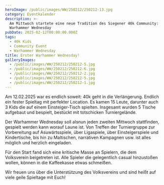 ```yaml
---
heroImage: /public/images/WW/250212/250212-13.jpg
category: Eventkalender
description: >-
  Am Mittwoch startete eine neue Tradition des Siegener 40k Community: der
  Warhammer Wednesday
pubDate: 2025-02-12T00:00:00.000Z
tags:
  - 40k Kids
  - Community Event
  - Warhammer Wednesday
title: Erster Warhammer Wednesday!
galleryImages:
  - /public/images/WW/250212/250212-5.jpg
  - /public/images/WW/250212/250212-6.jpg
  - /public/images/WW/250212/250212-2.jpg
  - /public/images/WW/250212/250212-5.jpg
  - /public/images/WW/250212/250212-1.jpg
---
```


Am 12.02.2025 war es endlich soweit: 40k geht in die Verlängerung. Endlich ein fester Spieltag mit perfekter Location. Es kamen 15 Leute, darunter auch 3 Kids die auf einem Einsteiger-Tisch spielten. Insgesamt wurden 5 Tische aufgebaut und bespielt, bestückt mit totschicken Turniergelände.

Der Warhammer Wednesday soll alsnun jeden zweiten Mittwoch stattfinden, gespielt werden kann worauf Laune ist. Von Treffen der Turniergruppe zur Vorbereitung auf Asuwärtsspiele, über Ligaspiele, über Einsteigerspiele und Kindertische, bis hin zu Maltischen, narrativen Kampagnen usw. ist alles möglich und herzlich eingeladen.

Für den Start fand sich eine kritische Masse an Spielern, die dem Volksverein beigetreten ist. Alle Spieler die gelegentlich casual hinzustoßen wollen, können in die Kaffeekasse etwas schmeißen.

Wir freuen uns über die Unterstützung des Volksvereins und sind heißt auf viele geile Spieltage mit Euch!

